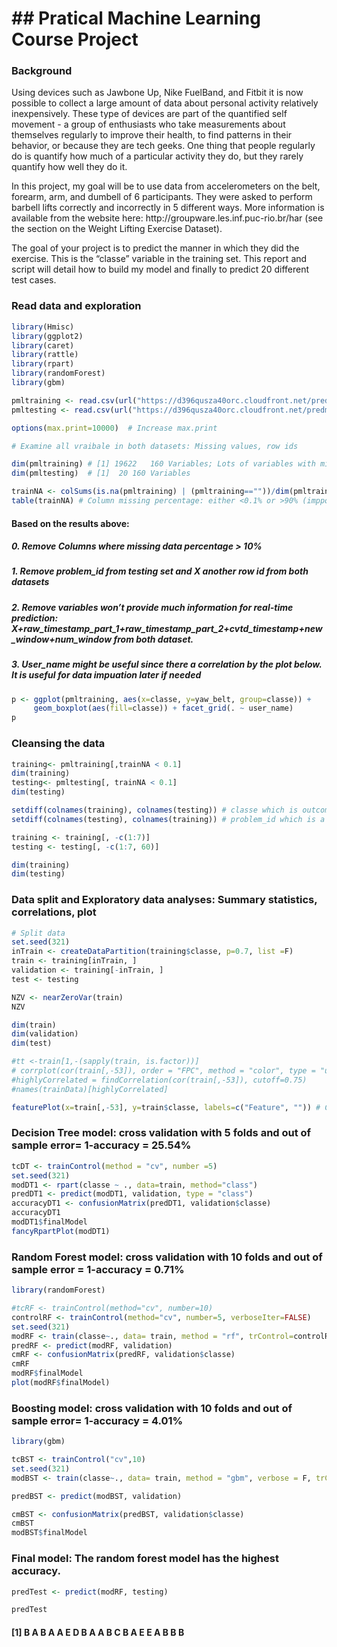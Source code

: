 ## Pratical Machine Learning Course Project
========================================================


### Background

Using devices such as Jawbone Up, Nike FuelBand, and Fitbit it is now possible to collect a large amount of data about personal activity relatively inexpensively. These type of devices are part of the quantified self movement - a group of enthusiasts who take measurements about themselves regularly to improve their health, to find patterns in their behavior, or because they are tech geeks. One thing that people regularly do is quantify how much of a particular activity they do, but they rarely quantify how well they do it. 

In this project, my goal will be to use data from accelerometers on the belt, forearm, arm, and dumbell of 6 participants. They were asked to perform barbell lifts correctly and incorrectly in 5 different ways. More information is available from the website here: http://groupware.les.inf.puc-rio.br/har (see the section on the Weight Lifting Exercise Dataset). 

The goal of your project is to predict the manner in which they did the exercise. This is the "classe" variable in the training set. This report and script will detail how to build my model and finally to predict 20 different test cases.

### Read data and exploration

```{r include = TRUE, echo = TRUE, message = FALSE, warning = FALSE}
library(Hmisc)
library(ggplot2)
library(caret)
library(rattle)
library(rpart)
library(randomForest)
library(gbm)

pmltraining <- read.csv(url("https://d396qusza40orc.cloudfront.net/predmachlearn/pml-training.csv"), header=T)
pmltesting <- read.csv(url("https://d396qusza40orc.cloudfront.net/predmachlearn/pml-testing.csv"), header=T)

options(max.print=10000)  # Increase max.print

# Examine all vraibale in both datasets: Missing values, row ids

dim(pmltraining) # [1] 19622   160 Variables; Lots of variables with missing values
dim(pmltesting)  # [1]  20 160 Variables

trainNA <- colSums(is.na(pmltraining) | (pmltraining==""))/dim(pmltraining)[1] # Ratio of missing values
table(trainNA) # Column missing percentage: either <0.1% or >90% (impposible to impute when 90% are missing)
```
#### Based on the results above: 
##### 0. Remove Columns where missing data percentage > 10%
##### 1. Remove problem_id from testing set and X another row id from both datasets
##### 2. Remove variables won't provide much information for real-time prediction: X+raw_timestamp_part_1+raw_timestamp_part_2+cvtd_timestamp+new_window+num_window from both dataset. 
##### 3. User_name might be useful since there a correlation by the plot below. It is useful for data impuation later if needed

```{r results = 'hide', fig.show="hide"}
p <- ggplot(pmltraining, aes(x=classe, y=yaw_belt, group=classe)) + 
     geom_boxplot(aes(fill=classe)) + facet_grid(. ~ user_name) 
p
```

### Cleansing the data 

```{r include = TRUE, message = FALSE, warning = FALSE}

training<- pmltraining[,trainNA < 0.1]
dim(training)
testing<- pmltesting[, trainNA < 0.1]
dim(testing)

setdiff(colnames(training), colnames(testing)) # classe which is outcome variable and only in training set
setdiff(colnames(testing), colnames(training)) # problem_id which is a row id and only in testing set

training <- training[, -c(1:7)]
testing <- testing[, -c(1:7, 60)]

dim(training)
dim(testing)
```
### Data split and Exploratory data analyses: Summary statistics, correlations, plot
```{r results = 'hide', fig.show="hide"}

# Split data
set.seed(321) 
inTrain <- createDataPartition(training$classe, p=0.7, list =F)
train <- training[inTrain, ]
validation <- training[-inTrain, ]
test <- testing

NZV <- nearZeroVar(train)
NZV

dim(train)
dim(validation)
dim(test)

#tt <-train[1,-(sapply(train, is.factor))]
# corrplot(cor(train[,-53]), order = "FPC", method = "color", type = "upper", tl.cex = 0.8, tl.col = rgb(0, 0, 0))
#highlyCorrelated = findCorrelation(cor(train[,-53]), cutoff=0.75)
#names(trainData)[highlyCorrelated]

featurePlot(x=train[,-53], y=train$classe, labels=c("Feature", "")) # Correlation plot

```
### Decision Tree model: cross validation with 5 folds and out of sample error= 1-accuracy = 25.54%
```{r results = 'hide', fig.show="hide"}

tcDT <- trainControl(method = "cv", number =5)
set.seed(321)
modDT1 <- rpart(classe ~ ., data=train, method="class")
predDT1 <- predict(modDT1, validation, type = "class")
accuracyDT1 <- confusionMatrix(predDT1, validation$classe)
accuracyDT1
modDT1$finalModel
fancyRpartPlot(modDT1)
```

### Random Forest model: cross validation with 10 folds and out of sample error = 1-accuracy = 0.71%
```{r results = 'hide', fig.show="hide"}
library(randomForest)

#tcRF <- trainControl(method="cv", number=10)
controlRF <- trainControl(method="cv", number=5, verboseIter=FALSE)
set.seed(321)
modRF <- train(classe~., data= train, method = "rf", trControl=controlRF)
predRF <- predict(modRF, validation)
cmRF <- confusionMatrix(predRF, validation$classe)
cmRF
modRF$finalModel
plot(modRF$finalModel)
```

### Boosting model: cross validation with 10 folds and out of sample error= 1-accuracy = 4.01%
```{r results = 'hide', fig.show="hide"}
library(gbm)

tcBST <- trainControl("cv",10)
set.seed(321)
modBST <- train(classe~., data= train, method = "gbm", verbose = F, trControl =tcBST) 

predBST <- predict(modBST, validation)

cmBST <- confusionMatrix(predBST, validation$classe)
cmBST
modBST$finalModel
```

### Final model: The random forest model has the highest accuracy.

```{r results = 'hide', fig.show="hide"}
 
predTest <- predict(modRF, testing)

predTest
```
#### [1] B A B A A E D B A A B C B A E E A B B B
